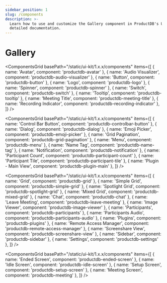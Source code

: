 ```yaml
---
sidebar_position: 1
slug: /components
description: >-
  Learn how to use and customize the Gallery component in ProductDB's UI Kit with our
  detailed documentation.
---
```


# Gallery

<ComponentsGrid
  basePath="/static/ui-kit/1.x.x/components"
  items={[
    { name: 'Avatar', component: 'productdb-avatar' },
    { name: 'Audio Visualizer', component: 'productdb-audio-visualizer' },
    { name: 'Button', component: 'productdb-button' },
    { name: 'Logo', component: 'productdb-logo' },
    { name: 'Spinner', component: 'productdb-spinner' },
    { name: 'Switch', component: 'productdb-switch' },
    { name: 'Tooltip', component: 'productdb-tooltip' },
    { name: 'Meeting Title', component: 'productdb-meeting-title' },
    { name: 'Recording Indicator', component: 'productdb-recording-indicator' },
  ]}
/>

<ComponentsGrid
  basePath="/static/ui-kit/1.x.x/components"
  items={[
    { name: 'Control Bar Button', component: 'productdb-controlbar-button' },
    { name: 'Dialog', component: 'productdb-dialog' },
    { name: 'Emoji Picker', component: 'productdb-emoji-picker' },
    { name: 'Grid Pagination', component: 'productdb-grid-pagination' },
    { name: 'Menu', component: 'productdb-menu' },
    { name: 'Name Tag', component: 'productdb-name-tag' },
    { name: 'Notification', component: 'productdb-notification' },
    { name: 'Participant Count', component: 'productdb-participant-count' },
    { name: 'Participant Tile', component: 'productdb-participant-tile' },
    { name: 'Plugin - Main View', component: 'productdb-plugin-main' },
  ]}
/>

<ComponentsGrid
  basePath="/static/ui-kit/1.x.x/components"
  items={[
    { name: 'Grid', component: 'productdb-grid' },
    { name: 'Simple Grid', component: 'productdb-simple-grid' },
    { name: 'Spotlight Grid', component: 'productdb-spotlight-grid' },
    { name: 'Mixed Grid', component: 'productdb-mixed-grid' },
    { name: 'Chat', component: 'productdb-chat' },
    { name: 'Leave Meeting', component: 'productdb-leave-meeting' },
    { name: 'Image Viewer', component: 'productdb-image-viewer' },
    { name: 'Participants', component: 'productdb-participants' },
    { name: 'Participants Audio', component: 'productdb-participants-audio' },
    { name: 'Plugins', component: 'productdb-plugins' },
    { name: 'Remote Access Manager', component: 'productdb-remote-access-manager' },
    { name: 'Screenshare View', component: 'productdb-screenshare-view' },
    { name: 'Sidebar', component: 'productdb-sidebar' },
    { name: 'Settings', component: 'productdb-settings' },
  ]}
/>

<ComponentsGrid
  basePath="/static/ui-kit/1.x.x/components"
  items={[
    { name: 'Ended Screen', component: 'productdb-ended-screen' },
    { name: 'Idle Screen', component: 'productdb-idle-screen' },
    { name: 'Setup Screen', component: 'productdb-setup-screen' },
    { name: 'Meeting Screen', component: 'productdb-meeting' },
  ]}
/>

<head>
  <title>UI Kit Gallery</title>
</head>
